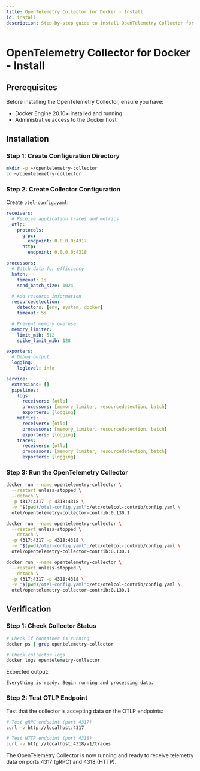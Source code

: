 ```yaml
---
title: OpenTelemetry Collector for Docker - Install
id: install
description: Step-by-step guide to install OpenTelemetry Collector for Docker environments
---
```



# OpenTelemetry Collector for Docker - Install

## Prerequisites

Before installing the OpenTelemetry Collector, ensure you have:

- Docker Engine 20.10+ installed and running
- Administrative access to the Docker host

## Installation

### Step 1: Create Configuration Directory

```bash
mkdir -p ~/opentelemetry-collector
cd ~/opentelemetry-collector
```

### Step 2: Create Collector Configuration

Create `otel-config.yaml`:

```yaml
receivers:
  # Receive application traces and metrics
  otlp:
    protocols:
      grpc:
        endpoint: 0.0.0.0:4317
      http:
        endpoint: 0.0.0.0:4318

processors:
  # Batch data for efficiency
  batch:
    timeout: 1s
    send_batch_size: 1024

  # Add resource information
  resourcedetection:
    detectors: [env, system, docker]
    timeout: 5s

  # Prevent memory overuse
  memory_limiter:
    limit_mib: 512
    spike_limit_mib: 128

exporters:
  # Debug output
  logging:
    loglevel: info

service:
  extensions: []
  pipelines:
    logs:
      receivers: [otlp]
      processors: [memory_limiter, resourcedetection, batch]
      exporters: [logging]
    metrics:
      receivers: [otlp]
      processors: [memory_limiter, resourcedetection, batch]
      exporters: [logging]
    traces:
      receivers: [otlp]
      processors: [memory_limiter, resourcedetection, batch]
      exporters: [logging]
```

### Step 3: Run the OpenTelemetry Collector

<Tabs>
<TabItem value="linux" label="Linux" default>

```bash
docker run --name opentelemetry-collector \
  --restart unless-stopped \
  --detach \
  -p 4317:4317 -p 4318:4318 \
  -v "$(pwd)/otel-config.yaml":/etc/otelcol-contrib/config.yaml \
  otel/opentelemetry-collector-contrib:0.130.1
```

</TabItem>
<TabItem value="macos" label="macOS">

```bash
docker run --name opentelemetry-collector \
  --restart unless-stopped \
  --detach \
  -p 4317:4317 -p 4318:4318 \
  -v "$(pwd)/otel-config.yaml":/etc/otelcol-contrib/config.yaml \
  otel/opentelemetry-collector-contrib:0.130.1
```

</TabItem>
<TabItem value="windows" label="Windows">

```bash
docker run --name opentelemetry-collector \
  --restart unless-stopped \
  --detach \
  -p 4317:4317 -p 4318:4318 \
  -v "$(pwd)/otel-config.yaml":/etc/otelcol-contrib/config.yaml \
  otel/opentelemetry-collector-contrib:0.130.1
```

</TabItem>
</Tabs>

## Verification

### Step 1: Check Collector Status

```bash
# Check if container is running
docker ps | grep opentelemetry-collector

# Check collector logs
docker logs opentelemetry-collector
```

Expected output:
```
Everything is ready. Begin running and processing data.
```

### Step 2: Test OTLP Endpoint

Test that the collector is accepting data on the OTLP endpoints:

```bash
# Test gRPC endpoint (port 4317)
curl -v http://localhost:4317

# Test HTTP endpoint (port 4318)
curl -v http://localhost:4318/v1/traces
```

The OpenTelemetry Collector is now running and ready to receive telemetry data on ports 4317 (gRPC) and 4318 (HTTP).
